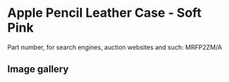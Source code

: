 
# Apple Pencil Leather Case - Soft Pink

Part number, for search engines, auction websites and such: MRFP2ZM/A

## Image gallery

<div style={{ width: "768px" }}>
  <GalleryComponent
    images={[
      {
        original: "/everysource/MRFP2.webp",
        thumbnail: "/everypreview/MRFP2.webp",
      },
      {
        original: "/everysource/MRFP2_AV1.webp",
        thumbnail: "/everypreview/MRFP2_AV1.webp",
      },
      {
        original: "/everysource/MRFP2_AV2.webp",
        thumbnail: "/everypreview/MRFP2_AV2.webp",
      }
    ]}
  />
</div>